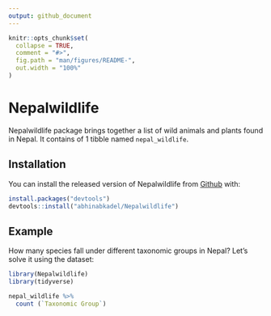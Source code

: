 ```yaml
---
output: github_document
---
```


<!-- README.md is generated from README.Rmd. Please edit that file -->

```r
knitr::opts_chunk$set(
  collapse = TRUE,
  comment = "#>",
  fig.path = "man/figures/README-",
  out.width = "100%"
)
```

# Nepalwildlife

<!-- badges: start -->
<!-- badges: end -->

Nepalwildlife package brings together a list of wild animals and plants found in Nepal. It contains of 1 tibble named `nepal_wildlife`.

## Installation

You can install the released version of Nepalwildlife from [Github](https://github.com/abhinabkadel/Nepalwildlife) with:

``` r
install.packages("devtools")
devtools::install("abhinabkadel/Nepalwildlife")
```

## Example

How many species fall under different taxonomic groups in Nepal? Let's solve it using the dataset:

```r
library(Nepalwildlife) 
library(tidyverse)

nepal_wildlife %>% 
  count (`Taxonomic Group`)
```


